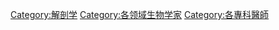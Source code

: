 {{Commonscat|Anatomists}}

[[Category:解剖学|Category:解剖学]]
[[Category:各领域生物学家|Category:各领域生物学家]]
[[Category:各專科醫師|Category:各專科醫師]]